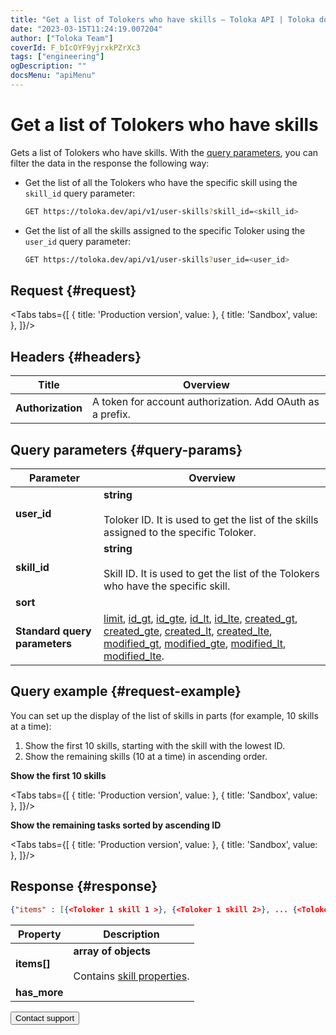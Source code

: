 ```yaml
---
title: "Get a list of Tolokers who have skills — Toloka API | Toloka documentation"
date: "2023-03-15T11:24:19.007204"
author: ["Toloka Team"]
coverId: F_bIcOYF9yjrxkPZrXc3
tags: ["engineering"]
ogDescription: ""
docsMenu: "apiMenu"
---
```



# Get a list of Tolokers who have skills

<Announce/>

Gets a list of Tolokers who have skills. With the [query parameters](#query-params), you can filter the data in the response the following way:

- Get the list of all the Tolokers who have the specific skill using the `skill_id` query parameter:

  ```bash
  GET https://toloka.dev/api/v1/user-skills?skill_id=<skill_id>
  ```

- Get the list of all the skills assigned to the specific Toloker using the `user_id` query parameter:

  ```bash
  GET https://toloka.dev/api/v1/user-skills?user_id=<user_id>
  ```

## Request {#request}

<Tabs tabs={[
  { title: 'Production version', value: <GetUserSkillListList1/> },
  { title: 'Sandbox', value: <GetUserSkillListList2/> },
]}/>

## Headers {#headers}

Title | Overview
----- | -----
**Authorization** | A token for account authorization. Add OAuth as a prefix.

## Query parameters {#query-params}

<QueryParams/>

Parameter | Overview
----- | -----
**user_id** | **string**<br/><br/>Toloker ID. It is used to get the list of the skills assigned to the specific Toloker.
**skill_id** | **string**<br/><br/>Skill ID. It is used to get the list of the Tolokers who have the specific skill.
**sort** | <GetUserSkillListTable1/>
**Standard query parameters** | [limit](/docs/api/standard-query-parameters#limit), [id_gt](/docs/api/standard-query-parameters#id_gt), [id_gte](/docs/api/standard-query-parameters#id_gte), [id_lt](/docs/api/standard-query-parameters#id_lt), [id_lte](/docs/api/standard-query-parameters#id_lte), [created_gt](/docs/api/standard-query-parameters#created_gt), [created_gte](/docs/api/standard-query-parameters#created_gte), [created_lt](/docs/api/standard-query-parameters#created_lt), [created_lte](/docs/api/standard-query-parameters#created_lte), [modified_gt](/docs/api/standard-query-parameters#modified_gt), [modified_gte](/docs/api/standard-query-parameters#modified_gte), [modified_lt](/docs/api/standard-query-parameters#modified_lt), [modified_lte](/docs/api/standard-query-parameters#modified_lte).

## Query example {#request-example}

You can set up the display of the list of skills in parts (for example, 10 skills at a time):

1. Show the first 10 skills, starting with the skill with the lowest ID.
1. Show the remaining skills (10 at a time) in ascending order.

**Show the first 10 skills**

<Tabs tabs={[
  { title: 'Production version', value: <GetUserSkillListList3/> },
  { title: 'Sandbox', value: <GetUserSkillListList4/> },
]}/>

**Show the remaining tasks sorted by ascending ID**

<Tabs tabs={[
  { title: 'Production version', value: <GetUserSkillListList5/> },
  { title: 'Sandbox', value: <GetUserSkillListList6/> },
]}/>

## Response {#response}

```json
{"items" : [{<Toloker 1 skill 1 >}, {<Toloker 1 skill 2>}, ... {<Toloker 1 skill n>}, ... {<Toloker n skill 1>}, {<Toloker n skill 2>}, ... {<Toloker n skill n>}], "has_more": false}
```

Property | Description
----- | -----
**items[]** | **array of objects**<br/><br/>Contains [skill properties](/docs/api/get-user-skill#response).
**has_more** | <HasMore/>

<Button themeColor="light" view="default" size="l" type="link" url="/docs/guide/troubleshooting/support?form-source=api-get-user-skill-list">Contact support</Button>
